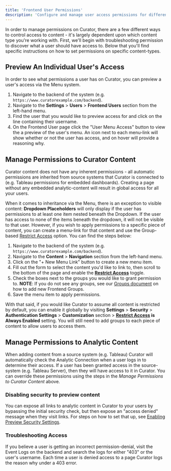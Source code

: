 ---
title: 'Frontend User Permissions'
description: 'Configure and manage user access permissions for different content types and features within Curator.'
---

In order to manage permissions on Curator, there are a few different ways to control access to content - it's largely
dependent upon which content type you're working with.  First, we'll begin with troubleshooting permission to discover
what a user should have access to.  Below that you'll find specific instructions on how to set permissions on specific content-types.

## Preview An Individual User's Access

In order to see what permissions a user has on Curator, you can preview a user's access via the Menu system.

1. Navigate to the backend of the system (e.g. `https://www.curatorexample.com/backend`).
2. Navigate to the **Settings** > **Users** > **Frontend Users** section from the left-hand menu.
3. Find the user that you would like to preview access for and click on the line containing their username.
4. On the Frontend User page click the "User Menu Access" button to view the a preview of the user's menu.  An icon next
to each menu-link will show whether or not the user has access, and on hover will provide a reasoning why.

## Manage Permissions to Curator Content

Curator content does not have any inherent permissions - all automatic permissions are inherited from source systems that
Curator is connected to (e.g. Tableau permissions for embedded dashboards).  Creating a page without any embedded
analytic-content will result in global access for all your users.

When it comes to inheritance via the Menu, there is an exception to visible content: **Dropdown Placeholders** will only
display if the user has permissions to at least one item nested beneath the Dropdown.  If the user has access to none
of the items beneath the dropdown, it will not be visible to that user.  However, if you wish to apply permissions to a
specific piece of content, you can create a menu-link for that content and use the Group-based
[Restrict Access](https://curator.interworks.com/page/kb/site-content-design/menus/restrict-access/1505) option.  You
can find the steps below:

1. Navigate to the backend of the system (e.g. `https://www.curatorexample.com/backend`).
2. Navigate to the **Content** > **Navigation** section from the left-hand menu.
3. Click on the "+ New Menu Link" button to create a new menu item.
4. Fill out the form to select the content you'd like to link to, then scroll to the bottom of the page and enable the
**[Restrict Access](https://curator.interworks.com/page/kb/site-content-design/menus/restrict-access/1505)** toggle.
5. Check the boxes next to the groups you would like to grant permission to.  **NOTE**: If you do not see any groups,
see our [Groups document](https://curator.interworks.com/page/kb/documentation/user-management/users-and-groups/1212)
on how to add new Frontend Groups.
6. Save the menu item to apply permissions.

With that said, if you would like Curator to assume all content is restricted by default, you can enable it globally by
visiting **Settings** > **Security** > **Authentication Settings** > **Customization** section >
**[Restrict Access](https://curator.interworks.com/page/kb/site-content-design/menus/restrict-access/1505) is Always Enabled**
setting.  You will still need to add groups to each piece of content to allow
users to access them.

## Manage Permissions to Analytic Content

When adding content from a source system (e.g. Tableau) Curator will automatically check the Analytic Connection when a
user logs in to determine their access.  If a user has been granted access in the source-system (e.g. Tableau Server),
then they will have access to it in Curator.  You can override these permissions using the steps in the
*Manage Permissions to Curator Content* above.

### Disabling security to preview content

You can expose all links to analytic content in Curator to your users by bypassing the initial security check, but then
expose an "access denied" message when they visit links.  For steps on how to set that up, see
[Enabling Preview Security Settings](http://).

### Troubleshooting Access

If you believe a user is getting an incorrect permission-denial, visit the Event Logs on the backend and search the logs
for either "403" or the user's username.  Each time a user is denied access to a page Curator logs the reason why under
a 403 error.
